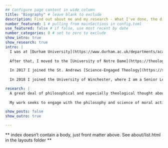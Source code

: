 ```yaml
---
## Configure page content in wide column
title: "Biography" # leave blank to exclude
description: Find out about me and my research - What I've done, the different projects I've been involved in, and what I'm working on now.
number_featured: 1 # pulling from mainSections in config.toml
use_featured: false # if false, use most recent by date
number_categories: 0 # set to zero to exclude
show_intro: true
show_research: true
intro: |
  I was at [Durham University](https://www.durham.ac.uk/departments/academic/theology-religion/) from 2007-2015, where I studied for a BA in Philosophy and Theology followed by an MA and PhD in Theology and Religion. My supervisors were Professors [Chris Insole](https://www.durham.ac.uk/staff/christopher-insole/) and [Mark McIntosh](https://en.wikipedia.org/wiki/Mark_McIntosh). My thesis, 'A Defence of Theological Virtue Ethics', is available via [Durham etheses](http://etheses.dur.ac.uk/10957/). It forms the basis for my book of the same name, forthcoming in Bloomsbury Studies in Philosophy of Religion.
  
  After that, I moved to the [University of Notre Dame](https://theology.nd.edu/) (USA) as a postdoctoral scholar with the Center for Theology, Science and Human Flourishing. I was part of a team of theologians and anthropologists led by Professors [Agustín Fuentes](https://anthropology.princeton.edu/people/faculty/agustin-fuentes) and [Celia Deane-Drummond](https://www.theology.ox.ac.uk/people/professor-celia-deane-drummond). My research here focused on moral development in the context of human evolution.
  
  In 2017 I joined the St. Andrews [Science-Engaged Theology](https://set.wp.st-andrews.ac.uk/) project as one of a team of postdoctoral scholars located at different universities in Europe and the USA. I was based at the [University of Leeds](https://ahc.leeds.ac.uk/philosophy), where I worked with Professor [Mark Wynn](https://www.theology.ox.ac.uk/people/prof-mark-wynn) on theological and scientific accounts of emotion and rational agency. This is a project which continues in my current research.
  
  In 2018 I joined the University of Winchester, where I am a Senior Lecturer in the [Department of Philosophy, Religions and Liberal Arts](https://www.winchester.ac.uk/about-us/leadership-and-governance/our-faculties/hss/theologyreligionphilosophy/). I teach in Winchester's Institute for Value Studies and in Theology.

research: |
  A great deal of philosophical and especially theological thought about human nature holds that we are rational creatures. Great thinkers such as Aquinas and Kant treat reason as central not just to our own nature and actions but also to our relationship with God and the rest of creation. Philosophical critiques and recent research in psychology and neuroscience appears to cast doubt on this, suggesting that our apparent rationality is a 'veneer' that hides the unconscious processes and emotional or situational pressures which truly lie behind our judgements and actions.  
 
  My work seeks to engage with the philosophy and science of moral action to show that this apparent conflict is nothing of the sort. Philosophical, theological and scientific investigation each provide valuable and often mutually supporting insights into our moral natures. Together they suggest that our rational agency is not at odds with emotion or instinct - in fact it may even depend on them.

show_posts: false  
show_outro: true

---
```


** index doesn't contain a body, just front matter above.
See about/list.html in the layouts folder **